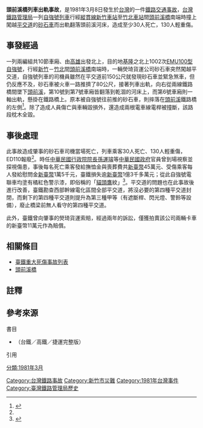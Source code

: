 {{NoteUTC+8}}
{{Infobox rail accident
| title            = 頭前溪橋列車出軌事故
| boxwidth         = 
| image            = 
| image_alt        = 
| image_width      = 
| caption          = 
| date             = 1981年3月8日
| time             = 上午11點30分
| location         = 新竹縣新竹市（今[[新竹市|新竹市]][[東區_(新竹市)|東區]]）
| location-dist    = 
| location-dist-mi = 
| location-dir     = 
| location-city    = 
| coordinates      = {{coord|24|49|13.52|N|120|59|53.82|E|type:event|display=inline,title}}
| country          = {{ROC-TW}}
| line             = [[縱貫線_(北段)|縱貫線]]
| operator         = [[臺灣鐵路管理局|臺灣鐵路管理局]]
| type             = [[車禍|車禍]]
| cause            = 砂石車闖越[[平交道|平交道]]
| trains           = [[台鐵EMU100自強號|台鐵EMU100自強號]]
| pax              = 
| deaths           = 30
| injuries         = 130
| damage           = 
| map              = 
| map_name         = 
| map_state        = 
}}
'''頭前溪橋列車出軌事故'''，是1981年3月8日發生於[[台灣|台灣]]的一件[[鐵路事故列表|鐵路交通事故]]，[[台灣鐵路管理局|台灣鐵路管理局]]一列[[自強號列車|自強號列車]]行經[[縱貫線_(北段)|縱貫線]][[新竹車站|新竹車站]]至[[竹北車站|竹北車站]]間[[頭前溪橋|頭前溪橋]]南端時撞上闖越[[平交道|平交道]]的[[砂石車|砂石車]]而出軌翻落頭前溪河床，造成至少30人死亡，130人輕重傷。

== 事發經過 ==
一列兩編組共10節車廂、由[[高雄車站|高雄]]出發北上，目的地[[基隆車站|基隆]]之北上1002次[[台鐵EMU100型電聯車|EMU100型自強號]]，行經[[新竹車站|新竹]]－[[竹北車站|竹北]]間[[頭前溪橋|頭前溪橋]]南端時{{NoteTag|1=該次列車於11:26分自新竹車站開出{{r|蔡}}。}}，一輛熒琦貨運公司砂石車突然闖越平交道{{NoteTag|1=該平交道位於[[頭前溪橋|頭前溪橋]]南方77公尺處，為第四種平交道，無人看守也沒有遮斷桿、閃光燈、警鈴等設備{{r|蔡}}。}}，自強號列車的司機員雖然在平交道前150公尺就發現砂石車並緊急煞車，但仍反應不及，砂石車被火車一路推擠了80公尺，接著列車出軌，向右從兩線鐵路橋間墜下[[頭前溪|頭前溪]]，第10號到第7號車廂皆翻落到乾涸的河床上，而第6號車廂則一軸出軌，懸掛在鐵路橋上。原本被自強號往前推的砂石車，則摔落在[[頭前溪|頭前溪]]鐵路橋的左側<ref>{{cite web|language=zh-tw|url=http://ottocat.pixnet.net/blog/post/25579709-1981%E5%B9%B43%E6%9C%888%E6%97%A5-%E5%8F%B0%E9%90%B5%E5%88%97%E8%BB%8A%E5%A2%AC%E8%90%BD%E6%B2%B3%E8%B0%B7%E4%BA%8B%E6%95%85|title=1981年3月8日 台鐵列車墬落河谷事故|author=OttoCat棒球新聞雜記|publisher=|date=|accessdate=2013-12-08|archive-date=2019-06-29|archive-url=https://web.archive.org/web/20190629062610/https://ottocat.pixnet.net/blog/post/25579709-1981%e5%b9%b43%e6%9c%888%e6%97%a5-%e5%8f%b0%e9%90%b5%e5%88%97%e8%bb%8a%e5%a2%ac%e8%90%bd%e6%b2%b3%e8%b0%b7%e4%ba%8b%e6%95%85|dead-url=no}}</ref>{{r|蔡}}。除了造成人員傷亡與車輛毀損外，還造成兩根電車線電桿被撞斷，該路段枕木全毀{{r|蔡}}。

== 事後處理 ==
此事故造成肇事的砂石車司機當場死亡，列車乘客30人死亡、130人輕重傷，ED110報廢<ref name="蘇"/>。時任[[中華民國行政院院長|中華民國行政院院長]][[孫運璿|孫運璿]]等[[中華民國政府|中華民國政府]]官員曾到場視察並探視傷患，事後每名死亡乘客發給撫恤金與喪葬費共[[新臺幣|新臺幣]]45萬元{{NoteTag|1=共計1395萬（31人）{{r|蔡}}。}}、受傷乘客每人發給慰問金[[新臺幣|新臺幣]]1萬5千元，臺鐵損失逾[[新臺幣|新臺幣]]1億3千多萬元{{NoteTag|1=當年五輛列車的造價約是1億5千萬，另有設備修復費用約2億元{{r|蔡}}。}}；從此自強號電聯車均塗有橘紅色警示漆，即俗稱的「[[貓頭鷹|貓頭鷹]]紋」<ref name="蘇">{{cite book|author=[[蘇昭旭|蘇昭旭]] |coauthors=|title=臺灣鐵路火車百科 |year=1999 |publisher= 人人出版|location=台北縣新店市 |isbn=9579801584}}</ref>{{r|蔡}}。平交道的問題也在此事故後進行改善，臺鐵勘查西部幹線電化區間全部平交道，將沒必要的第四種平交道封閉，而剩下的第四種平交道則提升為第三種甲等（有遮斷桿、閃光燈、警鈴等設備），廢止橋梁前無人看守的第四種平交道{{r|蔡}}。

此外，臺鐵曾向肇事的熒琦貨運索賠，經過兩年的訴訟，僅獲拍賣該公司兩輛卡車的新臺幣11萬元作為賠償{{r|蔡}}。

== 相關條目 ==
* [[臺鐵重大死傷事故列表|臺鐵重大死傷事故列表]]
* [[頭前溪橋|頭前溪橋]]

== 註釋 ==
{{ReflistH}}
{{NoteFoot}}
{{ReflistF}}

==參考來源==
;書目
*{{clref|蘇昭旭|2009| ref= {{cite isbn|9789867112989 | ref=harv|noedit}}}}（台鐵／高鐵／捷運完整版）

;引用
{{reflist|refs=
<ref name="蔡">{{cite book|author=蔡仁輝 |title=《閒話臺鐵五十年》|publisher=蔡吳春月 |date=1996-11-02 |pages=121－123頁}}</ref>
}}

{{臺灣鐵道史}}
[[Category:台灣鐵路事故|Category:台灣鐵路事故]]
[[Category:新竹市災難|Category:新竹市災難]]
[[Category:1981年台灣事件|Category:1981年台灣事件]]
[[分類:1981年3月|分類:1981年3月]]
[[Category:臺灣鐵路管理局歷史|Category:臺灣鐵路管理局歷史]]